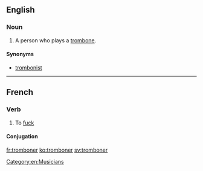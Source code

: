 ==English==

===Noun===
{{en-noun}}

# {{context|nonstandard|lang=en}} A person who plays a [[trombone]].

====Synonyms====
* [[trombonist]] {{qualifier|standard}}

[[Category:en:Musicians]]

----

==French==

===Verb===
{{fr-verb}}

# {{context|vulgar|slang|lang=fr}} To [[fuck]] {{gloss|of a female, to have sex}}

====Conjugation====
{{fr-conj-er|trombon|avoir}}

[[fr:tromboner]]
[[ko:tromboner]]
[[sv:tromboner]]